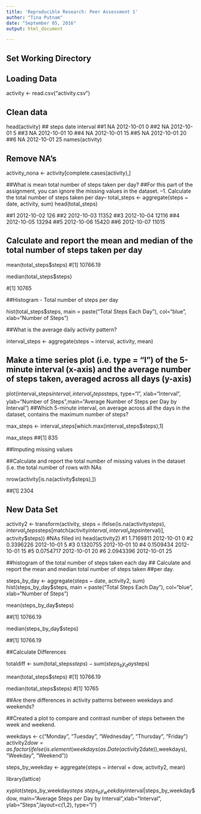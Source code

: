 ---
title: 'Reproducible Research: Peer Assessment 1'
author: "Tina Putnam"
date: "September 05, 2016"
output: html_document

---

## Set Working Directory 
## Loading Data##


activity <- read.csv("activity.csv")


## Clean  data#
head(activity)
##  steps       date interval
##1    NA 2012-10-01        0
##2    NA 2012-10-01        5
##3    NA 2012-10-01       10
##4    NA 2012-10-01       15
##5    NA 2012-10-01       20
##6    NA 2012-10-01       25
names(activity)

## Remove NA's
activity_nona <- activity[complete.cases(activity),]

##What is mean total number of steps taken per day?
##For this part of the assignment, you can ignore the missing values in the dataset.
--1. Calculate the total number of steps taken per day--
total_steps <- aggregate(steps ~ date, activity, sum)
head(total_steps)

##1 2012-10-02   126
##2 2012-10-03 11352
##3 2012-10-04 12116
##4 2012-10-05 13294
##5 2012-10-06 15420
##6 2012-10-07 11015
    
##    Calculate and report the mean and median of the total number of steps taken per day

mean(total_steps$steps)
#[1] 10766.19

median(total_steps$steps)

#[1] 10765

##Histogram - Total number of steps per day

hist(total_steps$steps, main = paste("Total Steps Each Day"), col="blue", xlab="Number of Steps")

##What is the average daily activity pattern?

interval_steps <- aggregate(steps ~ interval, activity, mean)

##  Make a time series plot (i.e. type = "l") of the 5-minute interval (x-axis) and the average number of steps taken, averaged across all days (y-axis)

plot(interval_steps$interval,interval_steps$steps, type="l", xlab="Interval", ylab="Number of Steps",main="Average Number of Steps per Day by Interval")
##Which 5-minute interval, on average across all the days in the dataset, contains the maximum number of steps?


max_steps <- interval_steps[which.max(interval_steps$steps),1]

max_steps
##[1] 835


##Imputing missing values

##Calculate and report the total number of missing values in the dataset (i.e. the total number of rows with NAs

nrow(activity[is.na(activity$steps),])

##[1] 2304

## New Data Set

activity2 <- transform(activity, steps = ifelse(is.na(activity$steps), interval_steps$steps[match(activity$interval, interval_steps$interval)], activity$steps))
#NAs filled in)
head(activity2)
#1 1.7169811 2012-10-01        0
#2 0.3396226 2012-10-01        5
#3 0.1320755 2012-10-01       10
#4 0.1509434 2012-10-01       15
#5 0.0754717 2012-10-01       20
#6 2.0943396 2012-10-01       25


##histogram  of the total number of steps taken each day
## Calculate and report the mean and median total number of steps taken
##per day.

steps_by_day <- aggregate(steps ~ date, activity2, sum)
hist(steps_by_day$steps, main = paste("Total Steps Each Day"), col="blue", xlab="Number of Steps")


mean(steps_by_day$steps)

##[1] 10766.19

median(steps_by_day$steps)

##[1] 10766.19

##Calculate Differences


totaldiff <- sum(total_steps$steps) - sum(steps_by_day$steps)

mean(total_steps$steps)
#[1] 10766.19

median(total_steps$steps)
#[1] 10765

##Are there differences in activity patterns between weekdays and weekends?

##Created a plot to compare and contrast number of steps between the week and weekend. 

weekdays <- c("Monday", "Tuesday", "Wednesday", "Thursday", 
              "Friday")
activity2$dow = as.factor(ifelse(is.element(weekdays(as.Date(activity2$date)),weekdays), "Weekday", "Weekend"))              
              
steps_by_weekday <- aggregate(steps ~ interval + dow, activity2, mean)

library(lattice)

xyplot(steps_by_weekday$steps ~ steps_by_weekday$interval|steps_by_weekday$dow, main="Average Steps per Day by Interval",xlab="Interval", ylab="Steps",layout=c(1,2), type="l")

